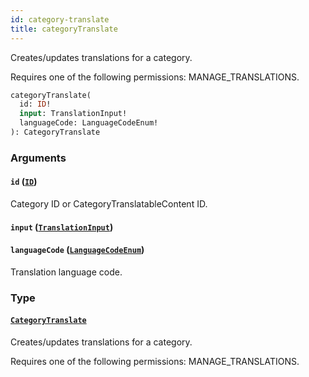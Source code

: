 ```yaml
---
id: category-translate
title: categoryTranslate
---
```


Creates/updates translations for a category.

Requires one of the following permissions: MANAGE_TRANSLATIONS.

```graphql
categoryTranslate(
  id: ID!
  input: TranslationInput!
  languageCode: LanguageCodeEnum!
): CategoryTranslate
```

### Arguments

#### `id` ([`ID`](../../../developer/api-reference/scalars/id))

Category ID or CategoryTranslatableContent ID.

#### `input` ([`TranslationInput`](../../../developer/api-reference/inputs/translation-input))

#### `languageCode` ([`LanguageCodeEnum`](../../../developer/api-reference/enums/language-code-enum))

Translation language code.

### Type

#### [`CategoryTranslate`](../../../developer/api-reference/objects/category-translate)

Creates/updates translations for a category.

Requires one of the following permissions: MANAGE_TRANSLATIONS.
